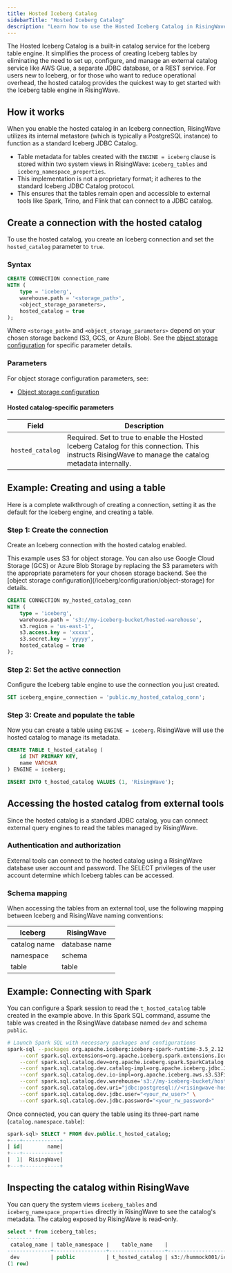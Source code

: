 ```yaml
---
title: Hosted Iceberg Catalog
sidebarTitle: "Hosted Iceberg Catalog"
description: "Learn how to use the Hosted Iceberg Catalog in RisingWave. This guide shows you how to create and manage Iceberg tables without the need to configure or maintain an external catalog service like AWS Glue or a JDBC database."
---
```

The Hosted Iceberg Catalog is a built-in catalog service for the Iceberg table engine. It simplifies the process of creating Iceberg tables by eliminating the need to set up, configure, and manage an external catalog service like AWS Glue, a separate JDBC database, or a REST service.
For users new to Iceberg, or for those who want to reduce operational overhead, the hosted catalog provides the quickest way to get started with the Iceberg table engine in RisingWave.

## How it works

When you enable the hosted catalog in an Iceberg connection, RisingWave utilizes its internal metastore (which is typically a PostgreSQL instance) to function as a standard Iceberg JDBC Catalog.

- Table metadata for tables created with the `ENGINE = iceberg` clause is stored within two system views in RisingWave: `iceberg_tables` and `iceberg_namespace_properties`.
- This implementation is not a proprietary format; it adheres to the standard Iceberg JDBC Catalog protocol.
- This ensures that the tables remain open and accessible to external tools like Spark, Trino, and Flink that can connect to a JDBC catalog.

## Create a connection with the hosted catalog

To use the hosted catalog, you create an Iceberg connection and set the `hosted_catalog` parameter to `true`.


### Syntax 

```sql
CREATE CONNECTION connection_name
WITH (
    type = 'iceberg',
    warehouse.path = '<storage_path>',
    <object_storage_parameters>,
    hosted_catalog = true
);
```

Where `<storage_path>` and `<object_storage_parameters>` depend on your chosen storage backend (S3, GCS, or Azure Blob). See the [object storage configuration](/iceberg/configuration/object-storage) for specific parameter details.

### Parameters

For object storage configuration parameters, see:
- [Object storage configuration](/iceberg/configuration/object-storage)

#### Hosted catalog-specific parameters

| Field | Description |
|-------|-------------|
| `hosted_catalog` | Required. Set to true to enable the Hosted Iceberg Catalog for this connection. This instructs RisingWave to manage the catalog metadata internally. |

## Example: Creating and using a table

Here is a complete walkthrough of creating a connection, setting it as the default for the Iceberg engine, and creating a table.

### Step 1: Create the connection

Create an Iceberg connection with the hosted catalog enabled.

<Note>
This example uses S3 for object storage. You can also use Google Cloud Storage (GCS) or Azure Blob Storage by replacing the S3 parameters with the appropriate parameters for your chosen storage backend. See the [object storage configuration](/iceberg/configuration/object-storage) for details.
</Note>

```sql
CREATE CONNECTION my_hosted_catalog_conn
WITH (
    type = 'iceberg',
    warehouse.path = 's3://my-iceberg-bucket/hosted-warehouse',
    s3.region = 'us-east-1',
    s3.access.key = 'xxxxx',
    s3.secret.key = 'yyyyy',
    hosted_catalog = true
);
```

### Step 2: Set the active connection

Configure the Iceberg table engine to use the connection you just created.

```sql
SET iceberg_engine_connection = 'public.my_hosted_catalog_conn';
```

### Step 3: Create and populate the table

Now you can create a table using `ENGINE = iceberg`. RisingWave will use the hosted catalog to manage its metadata.

```sql
CREATE TABLE t_hosted_catalog (
    id INT PRIMARY KEY, 
    name VARCHAR
) ENGINE = iceberg;

INSERT INTO t_hosted_catalog VALUES (1, 'RisingWave');
```

## Accessing the hosted catalog from external tools

Since the hosted catalog is a standard JDBC catalog, you can connect external query engines to read the tables managed by RisingWave.

### Authentication and authorization

External tools can connect to the hosted catalog using a RisingWave database user account and password. The SELECT privileges of the user account determine which Iceberg tables can be accessed.

### Schema mapping

When accessing the tables from an external tool, use the following mapping between Iceberg and RisingWave naming conventions:

|Iceberg |RisingWave|
|--------|----------|
|catalog name|database name|
|namespace|schema|
|table| table |

## Example: Connecting with Spark

You can configure a Spark session to read the `t_hosted_catalog` table created in the example above. In this Spark SQL command, assume the table was created in the RisingWave database named `dev` and schema `public`.

```bash
# Launch Spark SQL with necessary packages and configurations
spark-sql --packages org.apache.iceberg:iceberg-spark-runtime-3.5_2.12:1.5.2,org.postgresql:postgresql:42.7.4 \
    --conf spark.sql.extensions=org.apache.iceberg.spark.extensions.IcebergSparkSessionExtensions \
    --conf spark.sql.catalog.dev=org.apache.iceberg.spark.SparkCatalog \
    --conf spark.sql.catalog.dev.catalog-impl=org.apache.iceberg.jdbc.JdbcCatalog \
    --conf spark.sql.catalog.dev.io-impl=org.apache.iceberg.aws.s3.S3FileIO \
    --conf spark.sql.catalog.dev.warehouse='s3://my-iceberg-bucket/hosted-warehouse' \
    --conf spark.sql.catalog.dev.uri="jdbc:postgresql://<risingwave-hostname>:<port>/dev" \
    --conf spark.sql.catalog.dev.jdbc.user="<your_rw_user>" \
    --conf spark.sql.catalog.dev.jdbc.password="<your_rw_password>"
```

Once connected, you can query the table using its three-part name (`catalog.namespace.table`):

```sql
spark-sql> SELECT * FROM dev.public.t_hosted_catalog;
+---+------------+
| id|        name|
+---+------------+
|  1|  RisingWave|
+---+------------+
```

## Inspecting the catalog within RisingWave

You can query the system views `iceberg_tables` and `iceberg_namespace_properties` directly in RisingWave to see the catalog's metadata. The catalog exposed by RisingWave is read-only.

```sql
select * from iceberg_tables;
-----------
 catalog_name | table_namespace |    table_name    |                                                      metadata_location                                                       | previous_metadata_location | iceberg_type
--------------+-----------------+------------------+------------------------------------------------------------------------------------------------------------------------------+----------------------------+--------------
 dev          | public          | t_hosted_catalog | s3://hummock001/iceberg_connection/public/t_hosted_catalog/metadata/00000-e267a2ad-daf1-4d05-b7bd-75ff30e17629.metadata.json |                            |
(1 row)
```
